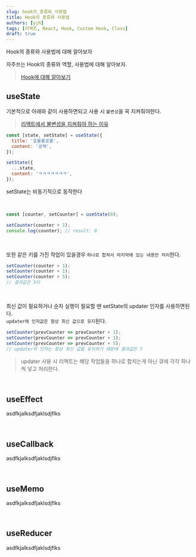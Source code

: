 ```yaml
---
slug: hook의_종류와_사용법
title: Hook의 종류와 사용법
authors: [yjh]
tags: [리액트, React, Hook, Custom Hook, Class]
draft: true
---
```


<div className="preview">Hook의 종류와 사용법에 대해 알아보자</div>

<!--truncate-->

자주쓰는 Hook의 종류와 역할, 사용법에 대해 알아보자.

> <a href="/dev/react/hook이란" target="_blank">
>   Hook애 대해 알아보기
> </a>

## useState

기본적으로 아래와 같이 사용하면되고 사용 시 `불변성`을 꼭 지켜줘야한다.

> <a href="/dev/react/불변성을_지켜야_하는_이유" target="_blank">
>   리액트에서 불변성을 지켜줘야 하는 이유
> </a>

<!-- https://berkbach.com/setstate-%ED%8C%8C%ED%97%A4%EC%B9%98%EA%B8%B0-28b207fc81df -->

```js
const [state, setState] = useState({
  title: '호롤롤로롤',
  content: '공백',
});

setState({
  ...state,
  content: 'ㅋㅋㅋㅋㅋㅋㅋ',
});
```

setState는 비동기적으로 동작한다

<br />

```js
const [counter, setCounter] = useState(0);

setCounter(counter + 1);
console.log(counter); // result: 0
```

<br />

또한 같은 키를 가진 작업이 있을경우 `하나로 합쳐서 마지막에 있는 내용만 처리`한다.

```js
setCounter(counter + 1);
setCounter(counter + 1);
setCounter(counter + 5);
// 결과값은 5다
```

<br />

최신 값이 필요하거나 순차 실행이 필요할 땐 setState의 updater 인자를 사용하면된다.  
`updater에 인자값은 항상 최신 값으로 유지`된다.

```js
setCounter(prevCounter => prevCounter + 1);
setCounter(prevCounter => prevCounter + 1);
setCounter(prevCounter => prevCounter + 5);
// updater의 인자는 항상 최신 값을 유지하기 때문에 결과값은 7
```

> updater 사용 시 리액트는 해당 작업들을 하나로 합치는게 아닌 큐에 각각 하나씩 넣고 처리한다.

<br />

## useEffect

asdfkjalksdfjaklsdjflks

<br />

## useCallback

asdfkjalksdfjaklsdjflks

<br />

## useMemo

asdfkjalksdfjaklsdjflks

<br />

## useReducer

asdfkjalksdfjaklsdjflks
